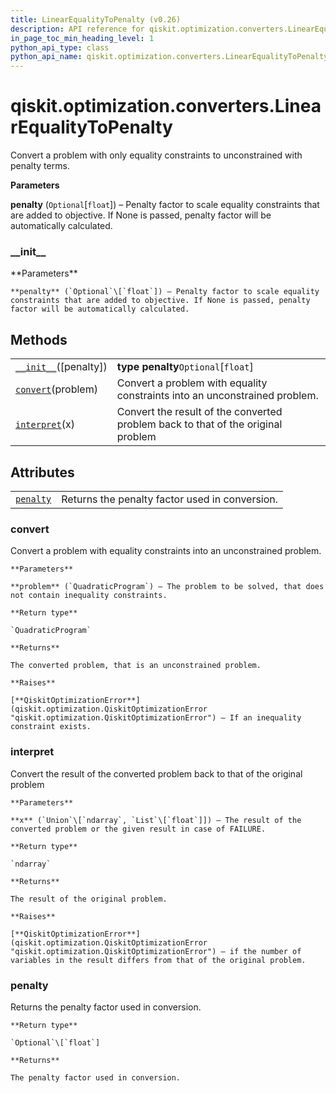 ```yaml
---
title: LinearEqualityToPenalty (v0.26)
description: API reference for qiskit.optimization.converters.LinearEqualityToPenalty in qiskit v0.26
in_page_toc_min_heading_level: 1
python_api_type: class
python_api_name: qiskit.optimization.converters.LinearEqualityToPenalty
---
```


<span id="qiskit-optimization-converters-linearequalitytopenalty" />

# qiskit.optimization.converters.LinearEqualityToPenalty

<Class id="qiskit.optimization.converters.LinearEqualityToPenalty" isDedicatedPage={true} github="https://github.com/qiskit-community/qiskit-aqua/tree/stable/0.9/qiskit/optimization/converters/linear_equality_to_penalty.py" signature="LinearEqualityToPenalty(penalty=None)" modifiers="class">
  Convert a problem with only equality constraints to unconstrained with penalty terms.

  **Parameters**

  **penalty** (`Optional`\[`float`]) – Penalty factor to scale equality constraints that are added to objective. If None is passed, penalty factor will be automatically calculated.

  ### \_\_init\_\_

  <Function id="qiskit.optimization.converters.LinearEqualityToPenalty.__init__" signature="__init__(penalty=None)">
    **Parameters**

    **penalty** (`Optional`\[`float`]) – Penalty factor to scale equality constraints that are added to objective. If None is passed, penalty factor will be automatically calculated.
  </Function>

  ## Methods

  |                                                                                                                                                              |                                                                                  |
  | ------------------------------------------------------------------------------------------------------------------------------------------------------------ | -------------------------------------------------------------------------------- |
  | [`__init__`](#qiskit.optimization.converters.LinearEqualityToPenalty.__init__ "qiskit.optimization.converters.LinearEqualityToPenalty.__init__")(\[penalty]) | **type penalty**`Optional`\[`float`]                                             |
  | [`convert`](#qiskit.optimization.converters.LinearEqualityToPenalty.convert "qiskit.optimization.converters.LinearEqualityToPenalty.convert")(problem)       | Convert a problem with equality constraints into an unconstrained problem.       |
  | [`interpret`](#qiskit.optimization.converters.LinearEqualityToPenalty.interpret "qiskit.optimization.converters.LinearEqualityToPenalty.interpret")(x)       | Convert the result of the converted problem back to that of the original problem |

  ## Attributes

  |                                                                                                                                               |                                                |
  | --------------------------------------------------------------------------------------------------------------------------------------------- | ---------------------------------------------- |
  | [`penalty`](#qiskit.optimization.converters.LinearEqualityToPenalty.penalty "qiskit.optimization.converters.LinearEqualityToPenalty.penalty") | Returns the penalty factor used in conversion. |

  ### convert

  <Function id="qiskit.optimization.converters.LinearEqualityToPenalty.convert" signature="convert(problem)">
    Convert a problem with equality constraints into an unconstrained problem.

    **Parameters**

    **problem** (`QuadraticProgram`) – The problem to be solved, that does not contain inequality constraints.

    **Return type**

    `QuadraticProgram`

    **Returns**

    The converted problem, that is an unconstrained problem.

    **Raises**

    [**QiskitOptimizationError**](qiskit.optimization.QiskitOptimizationError "qiskit.optimization.QiskitOptimizationError") – If an inequality constraint exists.
  </Function>

  ### interpret

  <Function id="qiskit.optimization.converters.LinearEqualityToPenalty.interpret" signature="interpret(x)">
    Convert the result of the converted problem back to that of the original problem

    **Parameters**

    **x** (`Union`\[`ndarray`, `List`\[`float`]]) – The result of the converted problem or the given result in case of FAILURE.

    **Return type**

    `ndarray`

    **Returns**

    The result of the original problem.

    **Raises**

    [**QiskitOptimizationError**](qiskit.optimization.QiskitOptimizationError "qiskit.optimization.QiskitOptimizationError") – if the number of variables in the result differs from that of the original problem.
  </Function>

  ### penalty

  <Attribute id="qiskit.optimization.converters.LinearEqualityToPenalty.penalty">
    Returns the penalty factor used in conversion.

    **Return type**

    `Optional`\[`float`]

    **Returns**

    The penalty factor used in conversion.
  </Attribute>
</Class>

